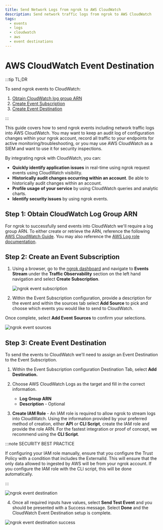 ```yaml
---
title: Send Network Logs from ngrok to AWS CloudWatch
description: Send network traffic logs from ngrok to AWS CloudWatch
tags:
  - events
  - logs
  - cloudwatch
  - aws
  - event destinations
---
```


# AWS CloudWatch Event Destination

:::tip TL;DR

To send ngrok events to CloudWatch:

1. [Obtain CloudWatch log group ARN](#obtain-cloudwatch-arn)
1. [Create Event Subscription](#create-event-subscription)
1. [Create Event Destination](#create-destination)

:::

This guide covers how to send ngrok events including network traffic logs into AWS CloudWatch.
You may want to keep an audit log of configuration changes within your ngrok
account, record all traffic to your endpoints for active monitoring/troubleshooting, or
you may use AWS CloudWatch as a SIEM and want to use it for security inspections.

By integrating ngrok with CloudWatch, you can:

- **Quickly identify application issues** in real-time using ngrok request events using CloudWatch visibility.
- **Historically audit changes occurring within an account**. Be able to historically audit changes within an account.
- **Profile usage of your service** by using CloudWatch queries and analytic charts.
- **Identify security issues** by using ngrok events.

## **Step 1**: Obtain CloudWatch Log Group ARN

For ngrok to successfully send events into CloudWatch we'll require a log group ARN. To
either create or retrieve the ARN, reference the following [AWS CloudWatch
Guide](https://docs.aws.amazon.com/AmazonCloudWatch/latest/logs/Working-with-log-groups-and-streams.html#Create-Log-Group).
You may also reference the [AWS Log role
documentation](https://docs.aws.amazon.com/AWSCloudFormation/latest/UserGuide/aws-resource-logs-loggroup.html).

## **Step 2**: Create an Event Subscription

1. Using a browser, go to the [ngrok dashboard](https://dashboard.ngrok.com) and navigate to **Events Stream** under the **Traffic Observability** section on the left hand navigation and select **Create Subscription**.

   ![ngrok event subscription](img/event_sub.png)

2. Within the Event Subscription configuration, provide a description for the event and within the sources tab select **Add Source** to pick and choose which events you would like to send to CloudWatch.

Once complete, select **Add Event Sources** to confirm your selections.

![ngrok event sources](img/event_sources.png)

## **Step 3**: Create Event Destination

To send the events to CloudWatch we'll need to assign an Event Destination to the Event Subscription.

1. Within the Event Subscription configuration Destination Tab, select **Add Destination.**

2. Choose AWS CloudWatch Logs as the target and fill in the correct information.

   - **Log Group ARN**
   - **Description** - Optional

3. **Create IAM Role** - An IAM role is required to allow ngrok to stream logs into
   CloudWatch. Using the information provided by your preferred method of creation, either
   **API** or **CLI Script**, create the IAM role and provide the role ARN. For the
   fastest integration or proof of concept, we recommend using the **CLI Script**.

:::note SECURITY BEST PRACTICE

If configuring your IAM role manually, ensure that you configure the Trust Policy with a
condition that includes the ExternalId. This will ensure that the only data allowed to
ingested by AWS will be from your ngrok account. If you configure the IAM role with the
CLI script, this will be done automatically.

:::

![ngrok event destination](img/event_destination.png)

4. Once all required inputs have values, select **Send Test Event** and you should be presented with a Success message. Select **Done** and the CloudWatch Event Destination setup is complete.

![ngrok event destination success](img/success.png)

